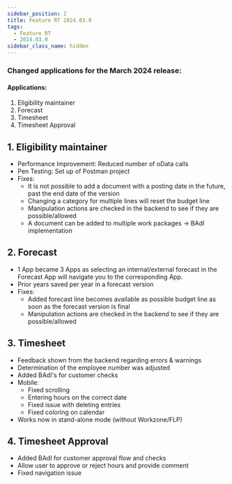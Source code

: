 ```yaml
---
sidebar_position: 2
title: Feature RT 2024.03.0 
tags:
  - Feature RT
  - 2024.03.0
sidebar_class_name: hidden
---
```


### Changed applications for the March 2024 release:

#### Applications:

1. Eligibility maintainer
2. Forecast
4. Timesheet 
5. Timesheet Approval

## 1. Eligibility maintainer

- Performance Improvement: Reduced number of oData calls 
- Pen Testing: Set up of Postman project
- Fixes:
  - It is not possible to add a document with a posting date in the future, past the end date of the version
  - Changing a category for multiple lines will reset the budget line
  - Manipulation actions are checked in the backend to see if they are possible/allowed
  - A document can be added to multiple work packages -> BAdI implementation 

## 2. Forecast

- 1 App became 3 Apps as selecting an internal/external forecast in the Forecast App will navigate you to the corresponding App.
- Prior years saved per year in a forecast version
- Fixes:
  - Added forecast line becomes available as possible budget line as soon as the forecast version is final
  - Manipulation actions are checked in the backend to see if they are possible/allowed

## 3. Timesheet

- Feedback shown from the backend regarding errors & warnings
- Determination of the employee number was adjusted
- Added BAdI's for customer checks
- Mobile:
  - Fixed scrolling
  - Entering hours on the correct date
  - Fixed issue with deleting entries
  - Fixed coloring on calendar
- Works now in stand-alone mode (without Workzone/FLP)

## 4. Timesheet Approval

- Added BAdI for customer approval flow and checks
- Allow user to approve or reject hours and provide comment
- Fixed navigation issue